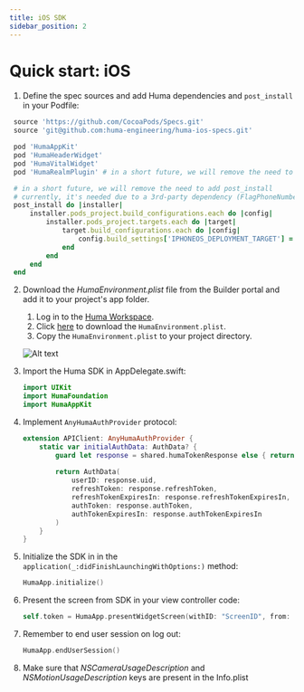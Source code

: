```yaml
---
title: iOS SDK
sidebar_position: 2
---
```



# Quick start: iOS

1.	Define the spec sources and add Huma dependencies and `post_install` in your Podfile:
   ```ruby
    source 'https://github.com/CocoaPods/Specs.git'
    source 'git@github.com:huma-engineering/huma-ios-specs.git'

    pod 'HumaAppKit'
    pod 'HumaHeaderWidget'
    pod 'HumaVitalWidget'
    pod 'HumaRealmPlugin' # in a short future, we will remove the need to add this pod

    # in a short future, we will remove the need to add post_install
    # currently, it's needed due to a 3rd-party dependency (FlagPhoneNumber)
    post_install do |installer|
        installer.pods_project.build_configurations.each do |config|
            installer.pods_project.targets.each do |target|
                target.build_configurations.each do |config|
                    config.build_settings['IPHONEOS_DEPLOYMENT_TARGET'] = '15.0' # or your minimum deployment target
                end
            end
        end
    end
   ```

2. Download the _HumaEnvironment.plist_ file from the Builder portal and add it to your project's app folder.
   1. Log in to the [Huma Workspace](https://workspace.huma.com/).
   2. Click [here](https://workspace-gcp-uk.api.huma.com/api/integration/v1/configs/ios) to download the `HumaEnvironment.plist`.
   3. Copy the `HumaEnvironment.plist` to your project directory.

    ![Alt text](../../assets/ios-plist-placement.png)

3.	Import the Huma SDK in AppDelegate.swift:
    ```swift
    import UIKit
    import HumaFoundation
    import HumaAppKit
    ```
4.  Implement `AnyHumaAuthProvider` protocol:
    ```swift
    extension APIClient: AnyHumaAuthProvider {
        static var initialAuthData: AuthData? {
            guard let response = shared.humaTokenResponse else { return nil }
            
            return AuthData(
                userID: response.uid,
                refreshToken: response.refreshToken,
                refreshTokenExpiresIn: response.refreshTokenExpiresIn,
                authToken: response.authToken,
                authTokenExpiresIn: response.authTokenExpiresIn
            )
        }
    }
    ```
5.	Initialize the SDK in in the `application(_:didFinishLaunchingWithOptions:)` method:
    ```swift
    HumaApp.initialize()
    ```
6.	Present the screen from SDK in your view controller code:
    ```swift
    self.token = HumaApp.presentWidgetScreen(withID: "ScreenID", from: self)
    ```
7.  Remember to end user session on log out:
    ```swift
    HumaApp.endUserSession()
    ```
8.  Make sure that _NSCameraUsageDescription_ and _NSMotionUsageDescription_ keys are present in the Info.plist